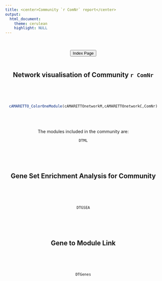 ```yaml
---
title: <center>Community `r ComNr` report</center>
output: 
  html_document:
    theme: cerulean
    highlight: NULL
---
```


<center>

<br><br>
<a href="../index.html"><button type="button"  class="btn btn-primary">Index Page</button></a>
<br><br>

## Network visualisation of Community `r ComNr`
<br><br><br>
```r
cAMARETTO_ColorOneModule(cAMARETTOnetworkM,cAMARETTOnetworkC,ComNr)
```
<br><br><br>
The modules included in the community are:
```r
DTML
```
<br><br><br>

## Gene Set Enrichment Analysis for Community
<br><br><br>
```r
DTGSEA
```
<br><br><br>

## Gene to Module Link
<br><br><br>
```r
DTGenes
```
<br><br><br>
</center>